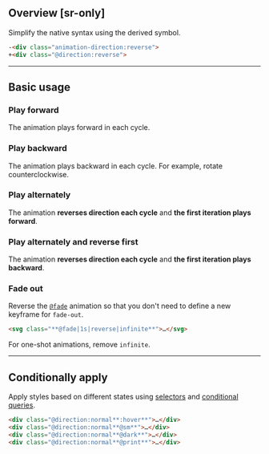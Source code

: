 
## Overview [sr-only]
<Overview/>

Simplify the native syntax using the derived symbol.
```html
-<div class="animation-direction:reverse">
+<div class="@direction:reverse">
```

---

## Basic usage
### Play forward
The animation plays forward in each cycle.
<Basic className="@direction:normal"/>

### Play backward
The animation plays backward in each cycle. For example, rotate counterclockwise.
<Basic className="@direction:reverse"/>

### Play alternately
The animation **reverses direction each cycle** and **the first iteration plays forward**.
<Basic className="@direction:alt"/>

### Play alternately and reverse first
The animation **reverses direction each cycle** and **the first iteration plays backward**.
<Basic className="@direction:alt-reverse"/>

### Fade out
Reverse the [`@fade`](/reference/animation) animation so that you don't need to define a new keyframe for `fade-out`.
<Demo>
    <IconCircle className="app-icon-primary stroke:.5 @fade|1s|reverse|infinite" width="48" height="48" />
</Demo>
```html
<svg class="**@fade|1s|reverse|infinite**">…</svg>
```
For one-shot animations, remove `infinite`.

---

## Conditionally apply
Apply styles based on different states using [selectors](/guide/state-selectors) and [conditional queries](/guide/conditional-queries).
```html
<div class="@direction:normal**:hover**">…</div>
<div class="@direction:normal**@sm**">…</div>
<div class="@direction:normal**@dark**">…</div>
<div class="@direction:normal**@print**">…</div>
```

